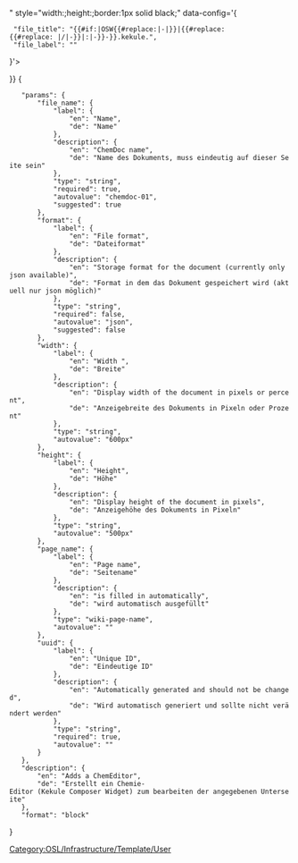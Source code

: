 <includeonly>{{Template:Helper/UI/VE/Visible
|icon=labFlask
|content=ChemEditor ''{{{file_name}}}''
}}
{{Template:Helper/UI/VE/Hidden 
|content=<div class="div_kekule_view_edit" id="chemViewEdit_{{#if:{{{uuid|}}}|{{{uuid}}}|{{{file_name}}}}}" style="width:{{{width|600px}}};height:{{{height|500px}}};border:1px solid black;" data-config='{
  "file_title": "{{#if:{{{uuid|}}}|OSW{{#replace:{{{uuid}}}|-|}}|{{#replace:{{#replace: {{{page_name}}}|/|-}}|:|-}}-{{{file_name}}}}}.kekule.{{{format|json}}}",
  "file_label": "{{{file_name}}}"
}'></div>
}}</includeonly>
<noinclude>[[Category:OSL/Infrastructure/Template/User]]
<templatedata>
{
	"params": {
		"file_name": {
			"label": {
				"en": "Name",
				"de": "Name"
			},
			"description": {
				"en": "ChemDoc name",
				"de": "Name des Dokuments, muss eindeutig auf dieser Seite sein"
			},
			"type": "string",
			"required": true,
			"autovalue": "chemdoc-01",
			"suggested": true
		},
		"format": {
			"label": {
				"en": "File format",
				"de": "Dateiformat"
			},
			"description": {
				"en": "Storage format for the document (currently only json available)",
				"de": "Format in dem das Dokument gespeichert wird (aktuell nur json möglich)"
			},
			"type": "string",
			"required": false,
			"autovalue": "json",
			"suggested": false
		},
		"width": {
			"label": {
				"en": "Width ",
				"de": "Breite"
			},
			"description": {
				"en": "Display width of the document in pixels or percent",
				"de": "Anzeigebreite des Dokuments in Pixeln oder Prozent"
			},
			"type": "string",
			"autovalue": "600px"
		},
		"height": {
			"label": {
				"en": "Height",
				"de": "Höhe"
			},
			"description": {
				"en": "Display height of the document in pixels",
				"de": "Anzeigehöhe des Dokuments in Pixeln"
			},
			"type": "string",
			"autovalue": "500px"
		},
		"page_name": {
			"label": {
				"en": "Page name",
				"de": "Seitename"
			},
			"description": {
				"en": "is filled in automatically",
				"de": "wird automatisch ausgefüllt"
			},
			"type": "wiki-page-name",
			"autovalue": "{{subst:FULLPAGENAME}}"
		},
		"uuid": {
			"label": {
				"en": "Unique ID",
				"de": "Eindeutige ID"
			},
			"description": {
				"en": "Automatically generated and should not be changed",
				"de": "Wird automatisch generiert und sollte nicht verändert werden"
			},
			"type": "string",
			"required": true,
			"autovalue": "{{subst:UUID}}"
		}
	},
	"description": {
		"en": "Adds a ChemEditor",
		"de": "Erstellt ein Chemie-Editor (Kekule Composer Widget) zum bearbeiten der angegebenen Unterseite"
	},
	"format": "block"
}
</templatedata>
</noinclude>